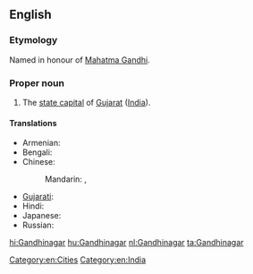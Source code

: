 ==English==
{{wikipedia}}
===Etymology===
Named in honour of [[w|Mahatma Gandhi]].
===Proper noun===
{{en-proper noun}}

# The [[state capital]] of [[Gujarat]] ([[India]]).

====Translations====
{{trans-top|Gandhinagar}}
* Armenian: {{t-|hy|Գանդինագար|tr=Gandinagar}}
* Bengali: {{t-|bn|গান্ধীনগর|sc=Beng}}
* Chinese:
*: Mandarin: {{t|cmn|甘地訥格爾|sc=Hani}},  {{t|cmn|甘地讷格尔|tr=Gāndìnègé'ěr|sc=Hani}}
{{trans-mid}}
* [[Gujarati]]: {{t-|gu|ગાંધીનગર|tr=gā̃dhīnagar|sc=Gujr}}
* Hindi: {{t+|hi|गाँधीनगर|tr=gā̃ndhīnagar}}
* Japanese: {{t-|ja|ガンディーナガル|tr=Gandīnagaru}}
* Russian: {{t-|ru|Гандинагар|m|tr=Gandinagár}}
{{trans-bottom}}

[[Category:en:Cities]]
[[Category:en:India]]

[[hi:Gandhinagar]]
[[hu:Gandhinagar]]
[[nl:Gandhinagar]]
[[ta:Gandhinagar]]